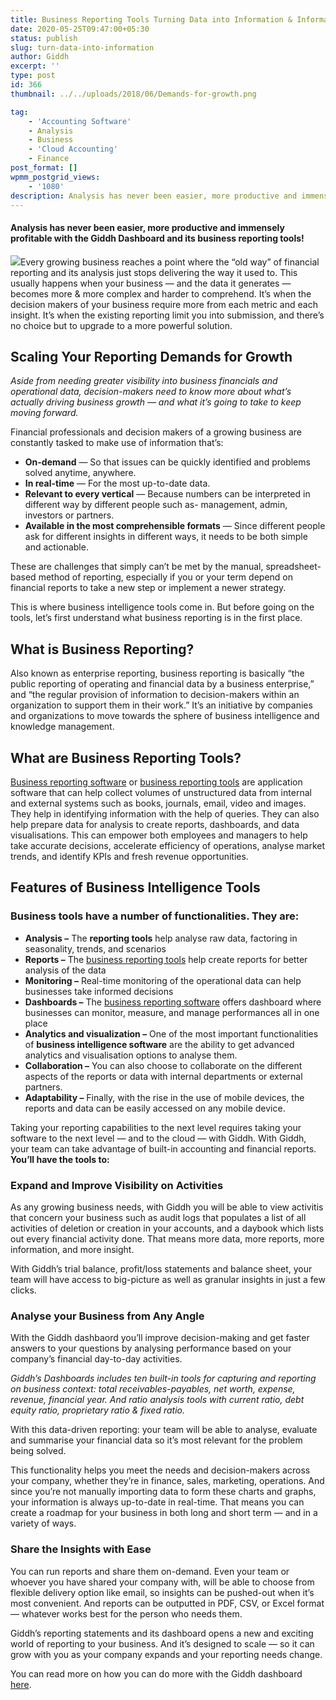 ```yaml
---
title: Business Reporting Tools Turning Data into Information & Information into Insight.
date: 2020-05-25T09:47:00+05:30
status: publish
slug: turn-data-into-information
author: Giddh
excerpt: ''
type: post
id: 366
thumbnail: ../../uploads/2018/06/Demands-for-growth.png

tag:
    - 'Accounting Software'
    - Analysis
    - Business
    - 'Cloud Accounting'
    - Finance
post_format: []
wpmm_postgrid_views:
    - '1080'
description: Analysis has never been easier, more productive and immensely profitable with the Giddh Dashboard and its business reporting tools!
---
```

#### Analysis has never been easier, more productive and immensely profitable with the Giddh Dashboard and its business reporting tools!

<img class="wp-block-image size-large" src = "https://miro.medium.com/max/1728/1*3kp8Ds5rYFol1_XrICLy4Q.png"/>Every growing business reaches a point where the “old way” of financial reporting and its analysis just stops delivering the way it used to. This usually happens when your business — and the data it generates — becomes more &amp; more complex and harder to comprehend. It’s when the decision makers of your business require more from each metric and each insight. It’s when the existing reporting limit you into submission, and there’s no choice but to upgrade to a more powerful solution.

**Scaling Your Reporting Demands for Growth**
---------------------------------------------

*Aside from needing greater visibility into business financials and operational data, decision-makers need to know more about what’s actually driving business growth — and what it’s going to take to keep moving forward.*

Financial professionals and decision makers of a growing business are constantly tasked to make use of information that’s:

- **On-demand** — So that issues can be quickly identified and problems solved anytime, anywhere.
- **In real-time** — For the most up-to-date data.
- **Relevant to every vertical** — Because numbers can be interpreted in different way by different people such as- management, admin, investors or partners.
- **Available in the most comprehensible formats** — Since different people ask for different insights in different ways, it needs to be both simple and actionable.

These are challenges that simply can’t be met by the manual, spreadsheet-based method of reporting, especially if you or your term depend on financial reports to take a new step or implement a newer strategy.

This is where business intelligence tools come in. But before going on the tools, let’s first understand what business reporting is in the first place.

**What is Business Reporting?**
-------------------------------

Also known as enterprise reporting, business reporting is basically “the public reporting of operating and financial data by a business enterprise,” and “the regular provision of information to decision-makers within an organization to support them in their work.” It’s an initiative by companies and organizations to move towards the sphere of business intelligence and knowledge management.

**What are Business Reporting Tools?**
--------------------------------------

[Business reporting software](https://giddh.com/) or [business reporting tools](https://giddh.com/financial-reporting/) are application software that can help collect volumes of unstructured data from internal and external systems such as books, journals, email, video and images. They help in identifying information with the help of queries. They can also help prepare data for analysis to create reports, dashboards, and data visualisations. This can empower both employees and managers to help take accurate decisions, accelerate efficiency of operations, analyse market trends, and identify KPIs and fresh revenue opportunities.

**Features of Business Intelligence Tools**
-------------------------------------------

### **Business tools have a number of functionalities. They are:**

- **Analysis –** The **reporting tools** help analyse raw data, factoring in seasonality, trends, and scenarios
- **Reports –** The [business reporting tools](https://giddh.com/blog/own-a-small-business-here-are-5-ways-online-accounting-software-can-benefit-you/) help create reports for better analysis of the data
- **Monitoring –** Real-time monitoring of the operational data can help businesses take informed decisions
- **Dashboards –** The [business reporting software](https://giddh.com/) offers dashboard where businesses can monitor, measure, and manage performances all in one place
- **Analytics and visualization –** One of the most important functionalities of **business intelligence software** are the ability to get advanced analytics and visualisation options to analyse them.
- **Collaboration –** You can also choose to collaborate on the different aspects of the reports or data with internal departments or external partners.
- **Adaptability –** Finally, with the rise in the use of mobile devices, the reports and data can be easily accessed on any mobile device.

Taking your reporting capabilities to the next level requires taking your software to the next level — and to the cloud — with Giddh. With Giddh, your team can take advantage of built-in accounting and financial reports. **You’ll have the tools to:**

### **Expand and Improve Visibility on Activities**

As any growing business needs, with Giddh you will be able to view activitis that concern your business such as audit logs that populates a list of all activities of deletion or creation in your accounts, and a daybook which lists out every financial activity done. That means more data, more reports, more information, and more insight.

With Giddh’s trial balance, profit/loss statements and balance sheet, your team will have access to big-picture as well as granular insights in just a few clicks.

### **Analyse your Business from Any Angle**

With the Giddh dashbaord you’ll improve decision-making and get faster answers to your questions by analysing performance based on your company’s financial day-to-day activities.

*Giddh’s Dashboards includes ten built-in tools for capturing and reporting on business context: total receivables-payables, net worth, expense, revenue, financial year. And ratio analysis tools with current ratio, debt equity ratio, proprietary ratio &amp; fixed ratio.*

With this data-driven reporting: your team will be able to analyse, evaluate and summarise your financial data so it’s most relevant for the problem being solved.

This functionality helps you meet the needs and decision-makers across your company, whether they’re in finance, sales, marketing, operations. And since you’re not manually importing data to form these charts and graphs, your information is always up-to-date in real-time. That means you can create a roadmap for your business in both long and short term — and in a variety of ways.

### **Share the Insights with Ease**

You can run reports and share them on-demand. Even your team or whoever you have shared your company with, will be able to choose from flexible delivery option like email, so insights can be pushed-out when it’s most convenient. And reports can be outputted in PDF, CSV, or Excel format — whatever works best for the person who needs them.

Giddh’s reporting statements and its dashboard opens a new and exciting world of reporting to your business. And it’s designed to scale — so it can grow with you as your company expands and your reporting needs change.

You can read more on how you can do more with the Giddh dashboard [here](https://giddh.com/blog/optimise-analyse-and-evaluate-with-giddhs-dynamic-dashboard-43560ea66ad).